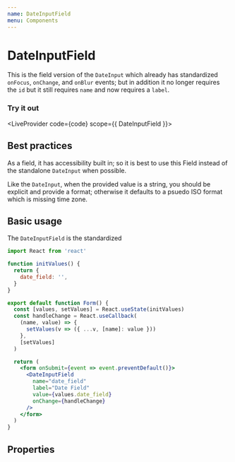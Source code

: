 ```yaml
---
name: DateInputField
menu: Components
---
```



# DateInputField

This is the field version of the `DateInput` which already has standardized `onFocus`, `onChange`, and `onBlur` events; but in addition it no longer requires the `id` but it still requires `name` and now requires a `label`.

### Try it out


<LiveProvider code={code} scope={{ DateInputField }}>
  <LiveEditor style={livePreviewStyle} />
  <LiveError />
  <LivePreview />
</LiveProvider>

## Best practices

As a field, it has accessibility built in; so it is best to use this Field instead of the standalone `DateInput` when possible.

Like the `DateInput`, when the provided value is a string, you should be explicit and provide a format; otherwise it defaults to a psuedo ISO format which is missing time zone.

## Basic usage

The `DateInputField` is the standardized

```jsx
import React from 'react'

function initValues() {
  return {
    date_field: '',
  }
}

export default function Form() {
  const [values, setValues] = React.useState(initValues)
  const handleChange = React.useCallback(
    (name, value) => {
      setValues(v => ({ ...v, [name]: value }))
    },
    [setValues]
  )

  return (
    <form onSubmit={event => event.preventDefault()}>
      <DateInputField
        name="date_field"
        label="Date Field"
        value={values.date_field}
        onChange={handleChange}
      />
    </form>
  )
}
```

## Properties

<PropsTable of={DateInputField} />
